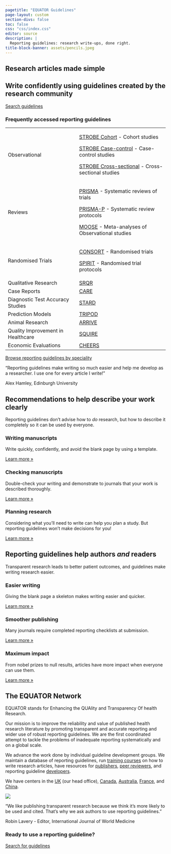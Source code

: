 ```yaml
---
pagetitle: "EQUATOR Guidelines"
page-layout: custom
section-divs: false
toc: false
css: "css/index.css"
editor: source
description: | 
  Reporting guidelines: research write-ups, done right.
title-block-banner: assets/pencils.jpeg
---
```


::: {.quarto-title-block}
::: {.quarto-title-banner .hero-banner}
::: {.content-block}

# Research articles made simple

## Write confidently using guidelines created by the research community

<!-- #ASK: Pastel comments ended up with: Write complete articles with confidence using reporting guidelines created by the research community. I don't love this. Articles is repeated unecessarily. Don't love word complete. Why would ever write half an article? -->

::: {.hero-buttons}
[Search guidelines](){.btn-action-primary .btn-action .btn .btn-success .btn-lg role="button" .search-shortcut}
::: 

### Frequently accessed reporting guidelines

+-----------------------------------------------------------------------+----------------------------------------------------------------------------------------+
|Observational                                                          |[STROBE Cohort](guidelines/strobe-cohort) - Cohort studies                              |
|                                                                       |                                                                                        |
|                                                                       |[STROBE Case-control](guidelines/strobe-case-control) - Case-control studies            |
|                                                                       |                                                                                        |
|                                                                       |[STROBE Cross-sectional](guidelines/strobe-cross-sectional) - Cross-sectional studies   |
+-----------------------------------------------------------------------+----------------------------------------------------------------------------------------+
|Reviews                                                                |[PRISMA](guidelines/prisma) - Systematic reviews of trials                              |
|                                                                       |                                                                                        |
|                                                                       |[PRISMA-P](guidelines/prisma-p) - Systematic review protocols                           |
|                                                                       |                                                                                        |
|                                                                       |[MOOSE](guidelines/moose) - Meta-analyses of Observational studies                      |
+-----------------------------------------------------------------------+----------------------------------------------------------------------------------------+
|Randomised Trials                                                      |[CONSORT](guidelines/consort) - Randomised trials                                       |
|                                                                       |                                                                                        |
|                                                                       |[SPIRIT](guidelines/spirit) - Randomised trial protocols                                |
+-----------------------------------------------------------------------+----------------------------------------------------------------------------------------+
|Qualitative Research                                                   |[SRQR](guidelines/srqr)                                                                 |
+-----------------------------------------------------------------------+----------------------------------------------------------------------------------------+
|Case Reports                                                           |[CARE](guidelines/care)                                                                 |
+-----------------------------------------------------------------------+----------------------------------------------------------------------------------------+
|Diagnostic Test Accuracy Studies                                       |[STARD](guideline/stard)                                                                |
+-----------------------------------------------------------------------+----------------------------------------------------------------------------------------+
|Prediction Models                                                      |[TRIPOD](guideline/tripod)                                                              |
+-----------------------------------------------------------------------+----------------------------------------------------------------------------------------+
|Animal Research                                                        |[ARRIVE](guideline/arrive)                                                              |
+-----------------------------------------------------------------------+----------------------------------------------------------------------------------------+
|Quality Improvement in Healthcare                                      |[SQUIRE](guideline/squire)                                                              |
+-----------------------------------------------------------------------+----------------------------------------------------------------------------------------+
|Economic Evaluations                                                   |[CHEERS](guidelines/cheers)                                                             |
+-----------------------------------------------------------------------+----------------------------------------------------------------------------------------+

[Browse reporting guidelines by speciality](https://www.equator-network.org/library/browse-reporting-guidelines-by-specialty/)


:::{.quote .lead}
"Reporting guidelines make writing so much easier and help me develop as a researcher. I use one for every article I write!"

[Alex Hamley, Edinburgh University]{.attribution .small}
:::

::: 
::: 
:::
<!--/title-block-->

::: {.content-block}

## Recommendations to help describe your work clearly

:::{.lead}
Reporting guidelines don't advise how to _do_ research, but how to describe it completely so it can be used by everyone.
::: 
<!--end lead-->
::: {.features}

::: {.feature}
### Writing manuscripts
Write quickly, confidently, and avoid the blank page by using a template.

::: {.learn-more}
[Learn more »]()
:::
:::

::: {.feature}
### Checking manuscripts
Double-check your writing and demonstrate to journals that your work is described thoroughly.

::: {.learn-more}
[Learn more »]()
:::
:::

::: {.feature}
### Planning research
Considering what you'll need to write can help you plan a study. But reporting guidelines won't make decisions for you!
<!--#ASK seems strange to include this when I've just said they dont tell you what to do!-->

::: {.learn-more}
[Learn more »]()
:::
:::


:::
:::
<!--/content-block-->

::: {.alt-background}
::: {.content-block}

## Reporting guidelines help authors _and_ readers

:::{.lead}
Transparent research leads to better patient outcomes, and guidelines make writing research easier.
<!-- #ASK: It is not just about patient outcomes. Should we also mention more usable research results? -->
:::

::: {.features}

::: {.feature}
### Easier writing
Giving the blank page a skeleton makes writing easier and quicker. 

::: {.learn-more}
[Learn more »]()
:::
:::

::: {.feature}
### Smoother publishing
Many journals require completed reporting checklists at submission.

::: {.learn-more}
[Learn more »]()
:::
:::

::: {.feature}
### Maximum impact
From nobel prizes to null results, articles have more impact when everyone can use them.

::: {.learn-more}
[Learn more »]()
:::
:::

::: 
<!--/features -->

:::
<!-- /content-block -->
:::
<!-- /alt-background -->

::: {.about-equator}
::: {.content-block}

## The EQUATOR Network

::: {.grid}

::: {.g-col-md-8 .g-col-12}
EQUATOR stands for Enhancing the QUAlity and Transparency Of health Research. 

Our mission is to improve the reliability and value of published health research literature by promoting transparent and accurate reporting and wider use of robust reporting guidelines. We are the first coordinated attempt to tackle the problems of inadequate reporting systematically and on a global scale.

We advance the work done by individual guideline development groups. We maintain a database of reporting guidelines, run [training courses](https://www.equator-network.org/category/events/upcoming-events/) on how to write research articles, have resources for [publishers](https://www.equator-network.org/toolkits/using-guidelines-in-journals/), [peer reviewers](https://www.equator-network.org/toolkits/peer-reviewing-research/), and reporting guideline [developers](https://www.equator-network.org/toolkits/developing-a-reporting-guideline/).  

We have centers in the [UK](https://www.equator-network.org/about-us/uk-equator-centre/) (our head office), [Canada](https://www.equator-network.org/about-us/canadian-equator-centre/), [Australia](https://www.equator-network.org/about-us/australasian-equator-centre/), [France](https://www.equator-network.org/about-us/french-equator-centre/), and [China](http://www.equator-chinese.org/pages/en/index/index.html). 
:::

::: {.g-col-md-4 .g-col-12}

![](assets/EQUATOR-first-international-working-meeting-Oxford-May-2006)
<!-- Replace with something modern that will make people think EQUATOR is current-->
:::

:::
<!-- /grid -->

:::{.quote .lead}
"We like publishing transparent research because we think it's more likely to be used and cited. That's why we ask authors to use reporting guidelines."

[Robin Lavery - Editor, International Journal of World Medicine]{.attribution .small}
:::
<!-- /quote -->
:::
:::

::: {.alt-background}
::: {.get-started}
::: {.content-block}

### Ready to use a reporting guideline?

[Search for guidelines](){.btn-action-primary  .btn-action .btn .btn-success .btn-lg role="button" .search-shortcut}

:::
:::
:::